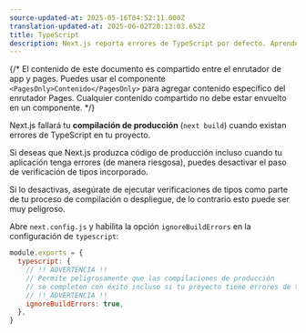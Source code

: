 ```yaml
---
source-updated-at: 2025-05-16T04:52:11.000Z
translation-updated-at: 2025-06-02T20:13:03.652Z
title: TypeScript
description: Next.js reporta errores de TypeScript por defecto. Aprende cómo desactivar este comportamiento aquí.
---
```


{/* El contenido de este documento es compartido entre el enrutador de app y pages. Puedes usar el componente `<PagesOnly>Contenido</PagesOnly>` para agregar contenido específico del enrutador Pages. Cualquier contenido compartido no debe estar envuelto en un componente. */}

Next.js fallará tu **compilación de producción** (`next build`) cuando existan errores de TypeScript en tu proyecto.

Si deseas que Next.js produzca código de producción incluso cuando tu aplicación tenga errores (de manera riesgosa), puedes desactivar el paso de verificación de tipos incorporado.

Si lo desactivas, asegúrate de ejecutar verificaciones de tipos como parte de tu proceso de compilación o despliegue, de lo contrario esto puede ser muy peligroso.

Abre `next.config.js` y habilita la opción `ignoreBuildErrors` en la configuración de `typescript`:

```js filename="next.config.js"
module.exports = {
  typescript: {
    // !! ADVERTENCIA !!
    // Permite peligrosamente que las compilaciones de producción
    // se completen con éxito incluso si tu proyecto tiene errores de tipos.
    // !! ADVERTENCIA !!
    ignoreBuildErrors: true,
  },
}
```